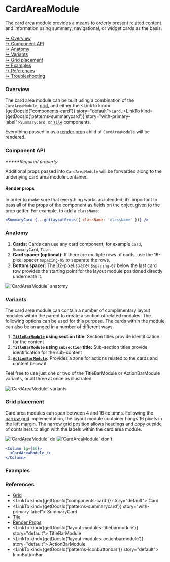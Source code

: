 



# CardAreaModule

The card area module provides a means to orderly present related content and
information using summary, navigational, or widget cards as the basis.

[↳ Overview](#overview)  
[↳ Component API](#component-api)  
[↳ Anatomy](#anatomy)  
[↳ Variants](#variants)  
[↳ Grid placement](#grid-placement)  
[↳ Examples](#examples)  
[↳ References](#references)  
[↳ Troubleshooting](#troubleshooting)

### Overview

The card area module can be built using a combination of the `CardAreaModule`,
[grid](https://react.carbondesignsystem.com/?path=/docs/grid--narrow), and
either the <LinkTo kind={getDocsId("components-card")}
story="default">`Card`</LinkTo>, <LinkTo
kind={getDocsId('patterns-summarycard')}
story="with-primary-label">`SummaryCard`</LinkTo>, or
[`Tile`](https://react.carbondesignsystem.com/?path=/docs/tile) components.

Everything passed in as a
[render prop](https://reactjs.org/docs/render-props.html) child of
`CardAreaModule` will be rendered.

<Canvas>
  <Story
    id={getDocsId('layout-modules-cardareamodule--default')}
    parameters={parameters}
  />
</Canvas>

### Component API

<ArgsTable />

_**\***Required property_

Additional props passed into `CardAreaModule` will be forwarded along to the
underlying card area module container.

#### Render props

In order to make sure that everything works as intended, it’s important to pass
all of the props of the component as fields on the object given to the prop
getter. For example, to add a `className`:

```jsx
<SummaryCard {...getLayoutProps({ className: 'className' })} />
```

### Anatomy

1. **Cards:** Cards can use any card component, for example `Card`,
   `SummaryCard`, `Tile`.
2. **Card spacer (optional):** If there are multiple rows of cards, use the
   16-pixel spacer `$spacing-05` to separate the rows.
3. **Bottom spacer:** The 32-pixel spacer `$spacing-07` below the last card row
   provides the starting point for the layout module positioned directly
   underneath it.

<img alt="`CardAreaModule` anatomy" src={anatomy} />

### Variants

The card area module can contain a number of complimentary layout modules within
the parent to create a section of related modules. The following options can be
used for this purpose. The cards within the module can also be arranged in a
number of different ways.

1. **[`TitleBarModule`](#references) using section title:** Section titles
   provide identification for the content
2. **`TitleBarModule` using `subsection` title:** Sub-section titles provide
   identification for the sub-content
3. **[`ActionBarModule`](#references):** Provides a zone for actions related to
   the cards and content below it.

Feel free to use just one or two of the TitleBarModule or ActionBarModule
variants, or all three at once as illustrated.

<img alt="`CardAreaModule` variants" src={variants} />

<Source id="layout-modules-cardareamodule--variant" />

### Grid placement

Card area modules can span between 4 and 16 columns. Following the
[narrow grid](https://react.carbondesignsystem.com/?path=/docs/grid--narrow)
implementation, the layout module container hangs 16 pixels in the left margin.
The narrow grid position allows headings and copy outside of containers to align
with the labels within the card area module.

<Row>
  <Column>
    <img alt="`CardAreaModule` do" src={doImage} />
  </Column>

  <Column>
    <img alt="`CardAreaModule` don't" src={dont} />
  </Column>
</Row>

```jsx
<Column lg={16}>
  <CardAreaModule />
</Column>
```

### Examples

<Row>
  <Detail />
</Row>

### References

- [Grid](https://react.carbondesignsystem.com/?path=/docs/grid--narrow)
- <LinkTo kind={getDocsId('components-card')} story="default">
    Card
  </LinkTo>
- <LinkTo kind={getDocsId('patterns-summarycard')} story="with-primary-label">
    SummaryCard
  </LinkTo>
- [Tile](https://react.carbondesignsystem.com/?path=/docs/tile)
- [Render Props](https://reactjs.org/docs/render-props.html)
- <LinkTo kind={getDocsId('layout-modules-titlebarmodule')} story="default">
    TitleBarModule
  </LinkTo>
- <LinkTo kind={getDocsId('layout-modules-actionbarmodule')} story="default">
    ActionBarModule
  </LinkTo>
- <LinkTo kind={getDocsId('patterns-iconbuttonbar')} story="default">
    IconButtonBar
  </LinkTo>

<Troubleshooting />

